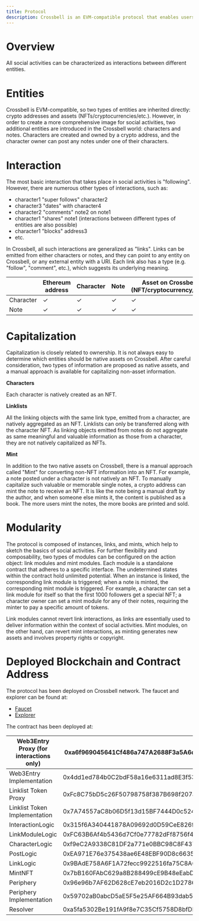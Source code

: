 ```yaml
---
title: Protocol
description: Crossbell is an EVM-compatible protocol that enables users to interact with each other through characters, notes, and native assets (NFTs/cryptocurrencies/etc.), with additional features such as link modules and mint modules to customize interactions.
---
```


# Overview

All social activities can be characterized as interactions between different entities.

# Entities

Crossbell is EVM-compatible, so two types of entities are inherited directly: crypto addresses and assets (NFTs/cryptocurrencies/etc.). However, in order to create a more comprehensive image for social activities, two additional entities are introduced in the Crossbell world: characters and notes. Characters are created and owned by a crypto address, and the character owner can post any notes under one of their characters.

# Interaction

The most basic interaction that takes place in social activities is "following". However, there are numerous other types of interactions, such as:

-  character1 "super follows" character2
-  character3 "dates" with character4
-  character2 "comments" note2 on note1
-  character1 "shares" note1 (interactions between different types of entities are also possible)
-  character1 "blocks" address3
-  etc.

In Crossbell, all such interactions are generalized as "links". Links can be emitted from either characters or notes, and they can point to any entity on Crossbell, or any external entity with a URI. Each link also has a type (e.g. "follow", "comment", etc.), which suggests its underlying meaning.

|  | Ethereum address | Character | Note | Asset on Crossbell (NFT/cryptocurrency/etc.) | Any URI |
| --- | --- | --- | --- | --- | --- |
| Character | ✓ | ✓ | ✓ | ✓ | ✓ |
| Note | ✓ | ✓ | ✓ | ✓ | ✓ |

# Capitalization

Capitalization is closely related to ownership. It is not always easy to determine which entities should be native assets on Crossbell. After careful consideration, two types of information are proposed as native assets, and a manual approach is available for capitalizing non-asset information.

**Characters**

Each character is natively created as an NFT.

**Linklists**

All the linking objects with the same link type, emitted from a character, are natively aggregated as an NFT. Linklists can only be transferred along with the character NFT. As linking objects emitted from notes do not aggregate as same meaningful and valuable information as those from a character, they are not natively capitalized as NFTs.

**Mint**

In addition to the two native assets on Crossbell, there is a manual approach called "Mint" for converting non-NFT information into an NFT. For example, a note posted under a character is not natively an NFT. To manually capitalize such valuable or memorable single notes, a crypto address can mint the note to receive an NFT. It is like the note being a manual draft by the author, and when someone else mints it, the content is published as a book. The more users mint the notes, the more books are printed and sold.

# Modularity

The protocol is composed of instances, links, and mints, which help to sketch the basics of social activities. For further flexibility and composability, two types of modules can be configured on the action object: link modules and mint modules. Each module is a standalone contract that adheres to a specific interface. The undetermined states within the contract hold unlimited potential. When an instance is linked, the corresponding link module is triggered; when a note is minted, the corresponding mint module is triggered. For example, a character can set a link module for itself so that the first 1000 followers get a special NFT; a character owner can set a mint module for any of their notes, requiring the minter to pay a specific amount of tokens.

Link modules cannot revert link interactions, as links are essentially used to deliver information within the context of social activities. Mint modules, on the other hand, can revert mint interactions, as minting generates new assets and involves property rights or copyright.

# Deployed Blockchain and Contract Address

The protocol has been deployed on Crossbell network. The faucet and explorer can be found at:

-  [Faucet](https://faucet.crossbell.io)
-  [Explorer](https://scan.crossbell.io)

The contract has been deployed at:

| Web3Entry Proxy (for interactions only) | 0xa6f969045641Cf486a747A2688F3a5A6d43cd0D8 |
| --- | --- |
| Web3Entry Implementation | 0x4dd1ed784b0C2bdF58a16e6311ad8E3f533401e8 |
| Linklist Token Proxy | 0xFc8C75bD5c26F50798758f387B698f207a016b6A |
| Linklist Token Implementation | 0x7A74557aC8b06D5f13d15BF7444D0c524eB820D0 |
| InteractionLogic | 0x315f6A340441878A09692d0D59CeE826ff57CDBb |
| LinkModuleLogic | 0xFC63B6Af4b5436d7Cf0e77782dFf8756f42F71AD |
| CharacterLogic | 0xf9eC2A9338C81DF2a771e0BBC98C8F43787CA805 |
| PostLogic | 0xEA971E76e375438ae6E48EBF90D8c6635475a613 |
| LinkLogic | 0x9BAdE758A6F1A72fecc9922516fa75C8A624D990 |
| MintNFT | 0x7bB160FAbC629a8B288499cE9B48eEabD46CF3e1 |
| Periphery | 0x96e96b7AF62D628cE7eb2016D2c1D2786614eA73 |
| Periphery Implementation | 0x59702aB0abcD5aE5F5e25AF664B93dab59401C32 |
| Resolver | 0xa5fa5302Be191fA9f8e7C35Cf5758D8bfDF4C90f |
